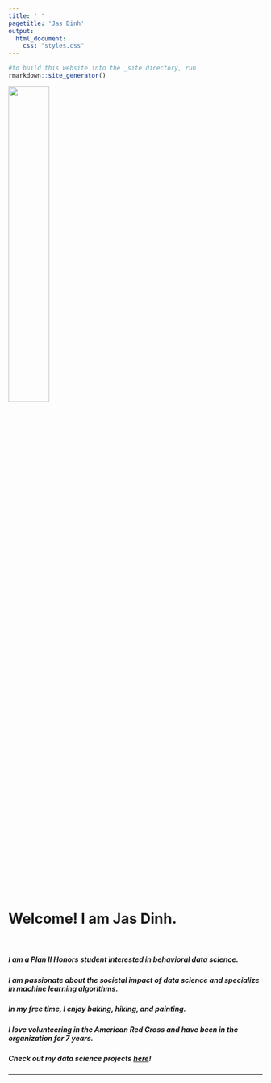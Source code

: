 ```yaml
---
title: ' '
pagetitle: 'Jas Dinh'
output: 
  html_document: 
    css: "styles.css"
---
```


```R
#to build this website into the _site directory, run
rmarkdown::site_generator()
```
 
<meta name="google-site-verification" content="pxXlJ2cPsKGU-wdX0d5sJlLumer1fP__o0QBizgRqqs" />

<img src="avatar.jpg" style=width:40% class="img-circle">

<br>

# Welcome! I am Jas Dinh. 
  
</br>

##### I am a Plan II Honors student interested in behavioral data science. 
##### I am passionate about the societal impact of data science and specialize in machine learning algorithms.
##### 
##### In my free time, I enjoy baking, hiking, and painting. 
##### I love volunteering in the American Red Cross and have been in the organization for 7 years.  
##### 
##### Check out my data science projects [here](file:///C:/Users/silve/OneDrive/Documents/R/SDS322E/homepage/_site/portfolio.html)!

---
